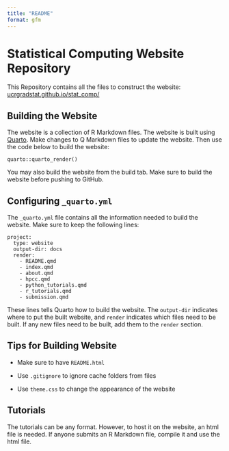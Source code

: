 ```yaml
---
title: "README"
format: gfm
---
```


# Statistical Computing Website Repository

This Repository contains all the files to construct the website: [ucrgradstat.github.io/stat_comp/](https://ucrgradstat.github.io/stat_comp/)

## Building the Website

The website is a collection of R Markdown files. The website is built using [Quarto](quarto.org). Make changes to Q Markdown files to update the website. Then use the code below to build the website:

    quarto::quarto_render()

You may also build the website from the build tab. Make sure to build the website before pushing to GitHub.

## Configuring `_quarto.yml`

The `_quarto.yml` file contains all the information needed to build the website. Make sure to keep the following lines:

    project:
      type: website
      output-dir: docs
      render: 
        - README.qmd
        - index.qmd
        - about.qmd
        - hpcc.qmd
        - python_tutorials.qmd
        - r_tutorials.qmd
        - submission.qmd

These lines tells Quarto how to build the website. The `output-dir` indicates where to put the built website, and `render` indicates which files need to be built. If any new files need to be built, add them to the `render` section.

## Tips for Building Website

-   Make sure to have `README.html`

-   Use `.gitignore` to ignore cache folders from files

-   Use `theme.css` to change the appearance of the website

## Tutorials

The tutorials can be any format. However, to host it on the website, an html file is needed. If anyone submits an R Markdown file, compile it and use the html file.
